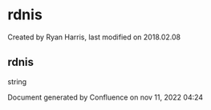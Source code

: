 
# rdnis 

 Created by  Ryan Harris, last modified on 2018.02.08

## rdnis

string

Document generated by Confluence on nov 11, 2022 04:24
